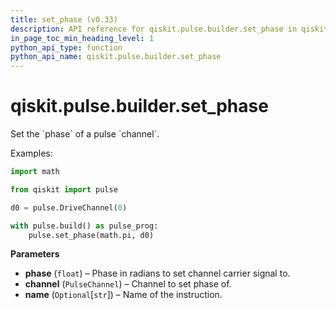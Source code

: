 ```yaml
---
title: set_phase (v0.33)
description: API reference for qiskit.pulse.builder.set_phase in qiskit v0.33
in_page_toc_min_heading_level: 1
python_api_type: function
python_api_name: qiskit.pulse.builder.set_phase
---
```


<span id="qiskit-pulse-builder-set-phase" />

# qiskit.pulse.builder.set\_phase

<Function id="qiskit.pulse.builder.set_phase" isDedicatedPage={true} github="https://github.com/qiskit/qiskit/tree/stable/0.19/qiskit/pulse/builder.py" signature="set_phase(phase, channel, name=None)">
  Set the `phase` of a pulse `channel`.

  Examples:

  ```python
  import math

  from qiskit import pulse

  d0 = pulse.DriveChannel(0)

  with pulse.build() as pulse_prog:
      pulse.set_phase(math.pi, d0)
  ```

  **Parameters**

  *   **phase** (`float`) – Phase in radians to set channel carrier signal to.
  *   **channel** (`PulseChannel`) – Channel to set phase of.
  *   **name** (`Optional`\[`str`]) – Name of the instruction.
</Function>

